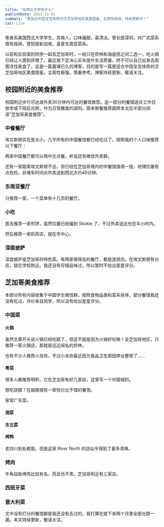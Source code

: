```yaml
---
title: "在西北大学吃什么"
publishDate: 2023-11-01
summary: "更适合中国宝宝体质的泛芝加哥地区美食图鉴，主观性极强，持续更新中！"
cat: Live
---
```


<Callout title="关于作者" icon="🧑‍🍳">

笔者系美国西北大学学生，苏南人，口味偏甜，喜清淡。曾长居深圳，对广式菜系情有独钟。曾短居新加坡，喜爱东南亚菜系。

</Callout>

以前和实验室的同学一起去芝加哥时，一般只在侨林和海底捞之间二选一，吃火锅已经让人感到厌倦了。最近我下定决心买车提升生活质量，终于可以自己出发去周围寻找美食了。这是一篇蓄谋已久的博客，目的是写一篇更适合中国宝宝体质的泛芝加哥地区美食图鉴。主观性极强，慎重参考。博客持续更新，敬请关注。



## 校园附近的美食推荐

校园附近步行可达或外卖30分钟内可达的餐馆推荐。这一部分的餐馆适合工作日放学或下班后光顾，作为日常膳食的调剂。周末聚餐推荐跳转本文后半部分阅读“芝加哥美食推荐”。

### 中餐餐厅

埃文斯顿实在是太小，几乎所有的中国餐馆都已经吃过了。按照我的个人口味推荐以下餐厅：

<Food
  name="巴国演义 (Peppercorns Kitchen)"
  address="620 Davis St, Evanston, IL 60201"
  star={4}
  comment="四川风味的中国餐厅，比较常吃的有：辣子鸡、烤排骨、大盘鸡和干煸肥肠。不推荐炒饭和面食。"
/>

<Food
  name="尚面 (Shang Noodle & Chinese)"
  address="608 Davis St #4419, Evanston, IL 60201"
  star={4}
  comment="面食为主的中国餐厅。分量偏大。"
/>

两家中国餐厅都可以用中文点餐，听说还有微信外卖群。

还有一家距离埃文斯顿不远，但已经在芝加哥境内的中餐馆值得一提，地理位置有点危险，非堵车时间点外卖送到西北大约40分钟。

<Food
  name="成都印象 (Chengdu Impression Edgewater)"
  address="5900 N Broadway, Chicago, IL 60660"
  star={5}
  comment="四川风味的中国餐厅，推荐招牌菜老妈蹄花汤。通过外卖点一份麻辣香锅可以吃好几顿。"
/>

### 东南亚餐厅

只推荐一家，一个菜单有十几页的餐厅。

<Food
  name="Joy Yee"
  address="533 Davis St, Evanston, IL 60201"
  star={4}
  comment="谷歌地图认为这是中餐馆，但实际上更多的是东南亚风味为主的面食。菜单非常丰富。不推荐在这里购买任何饮品（香精味很浓）。"
/>

### 小吃

首先推荐一家煎饼，虽然位置已经偏到 Skokie 了，不过外卖送达也在半小时内。

<Food
  name="大圣煎饼（Monkey King Jianbing）"
  address="3411 Dempster St, Skokie, IL 60076"
  star={4}
  comment="分量较大，但价格也高的煎饼。想吃小吃的时候可以来一份"
/>

然后推荐一家奶茶店，就在市中心。

<Food
  name="愿茶（Möge Tee）"
  address="1590 Sherman Ave, Evanston, IL 60201"
  star={4}
  comment="埃文斯顿口味最好的奶茶店"
/>

### 深盘披萨

深盘披萨是芝加哥的特色菜。有两家值得去的餐厅，都是连锁店。在埃文斯顿有分店，就在学校附近。我还没有仔细品味过，所以暂时不给出星星评分。

<Food
  name="Lou Malnati's Pizza"
  address="1850 Sherman Ave, Evanston, IL 60201"
  star={0}
  comment="深盘披萨，各有所爱。有人评价：吃一次就不会吃第二次。也有同学非常喜欢。"
/>

<Food
  name="Giordano's"
  address="1527 Chicago Ave, Evanston, IL 60201"
  star={0}
  comment="深盘披萨，各有所爱。有人评价：吃一次就不会吃第二次。也有同学非常喜欢。"
/>

## 芝加哥美食推荐

本部分所有内容收集于中国学生微信群。按照食物品类和菜系排序。部分餐馆我还没有吃过，评价来自同学，所以没有给出星星评分。

### 中国菜

#### 火锅

虽然文章开头说火锅已经吃腻了，但这不就是因为火锅好吃嘛！全芝加哥地区，只推荐一家火锅店，那就是远近闻名的侨林。

<Food
  name="侨林火锅（Qiao Lin Hotpot）"
  address="2105 S Jefferson St Suite A, Chicago, IL 60616"
  star={5}
  comment="口味得到西北大学、芝大，甚至 UIUC 学生的一致赞扬！有人评价：比深圳大多数火锅店好吃。鸭肠，黄喉，黑毛肚片，腰片之类的都挺好。地理位置也不错，楼上就是 88 华人超市。经常过去先进行大采购，接着吃火锅。"
/>

也有不少人推荐小龙坎，不过小龙坎最近因为食品卫生原因停业整顿了……

#### 粤菜

很多人都推荐明轩。它在芝加哥有好几家店，这里写一个中国城的。

<Food
  name="明轩（MingHin Cuisine）"
  address="2168 S Archer Ave, Chicago, IL 60616"
  star={0}
  comment="听说是粤菜点心、早茶的首选。不过我还没有去过。"
/>

想吃烧腊？在越南城有一家性价比不错的餐馆。

<Food
  name="新华烧腊（Sun Wah BBQ）"
  address="5039 N Broadway, Chicago, IL 60640"
  star={0}
  comment="可以点一鸭三吃，而且也没有那么贵。烧鸭推开在你面前切肉，然后鸭架去煮汤，剩下的鸭肉去炒饭，超好吃！"
/>

家常广东菜。

<Food
  name="口福阁"
  address="225 W 26th St, Chicago, IL 60616"
  star={0}
  comment="口福阁主做广东家常菜。"
/>

<Food
  name="厨尚（Wing Yip）"
  address="3312 S Halsted St, Chicago, IL 60608"
  star={0}
  comment="猪肚鸡似乎很有名。"
/>

#### 湘菜

<Food
  name="湘乡香（Hunan Cuisine）"
  address="2002 S Wentworth Ave Unit 100, Chicago, IL 60616"
  star={0}
  comment="暂时还没去过。"
/>

#### 东北菜

<Food
  name="北方风味（Northern Taste）"
  address="3409 S Halsted St, Chicago, IL 60608"
  star={0}
  comment="暂时还没去过。"
/>

<Food
  name="北国饭店（Potsticker House）"
  address="3139 S Halsted St, Chicago, IL 60608"
  star={0}
  comment="他们家羊蝎子很好吃，还有各种北方菜都不错。"
/>

#### 烤鸭

老四川到处都是。但是这家 River North 的店似乎得到了最多青睐。

<Food
  name="老四川（Lao Sze Chuan）"
  address="520 N Michigan Ave, Chicago, IL 60611"
  star={0}
  comment="深圳感觉没吃到什么好吃的烤鸭，芝加哥老四川的烤鸭真是一绝。"
/>

### 烤肉

牛角自助烤肉比较有名，而且也不贵。芝加哥附近有三家店。

<Food
  name="牛角自助烤肉（gyu-kaku）"
  address="2813 N Broadway, Chicago, IL 60657"
  star={5}
  comment="自助烤肉店，一次吃个爽。主要就是牛肉和猪肉，腌料是差不多的，吃到最后容易腻。周末经常需要排位，建议早于 5:40PM 到达。"
/>

### 西班牙菜

<Food
  name="The Purple Pig Restaurant"
  address="444 Michigan Ave, Chicago, IL 60611"
  star={0}
  comment="迄今为止吃过做猪最好的tapas小店。不过虽然店名里面主打是吃猪的，他们的其他肉也很好吃，很特别，反而显得他们的猪做得一般（笑）。我记得我点了鱿鱼鸭子都很不错，鸡尾酒也不错。"
/>

### 意大利菜

<Food
  name="Volare Ristorante Italiano"
  address="201 E Grand Ave, Chicago, IL 60611"
  star={0}
  comment="好吃不贵 Volare的墨鱼面和提拉米苏真的很好吃！"
/>

<Food
  name="Nella Pizza e Pasta"
  address="1125 E 55th St, Chicago, IL 60615"
  star={0}
  comment="Margherita 和面皮比较好吃。"
/>

文中没有打分的餐馆都是我还没有去过的，我打算在接下来两个月里全部光顾一遍。本文持续更新，敬请关注。
